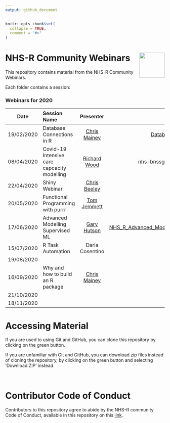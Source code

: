 ```yaml
---
output: github_document
---
```


<!-- README.md is generated from README.Rmd. Please edit that file -->

```r
knitr::opts_chunk$set(
  collapse = TRUE,
  comment = "#>"
)
```

# NHS-R Community Webinars <a href='https://nhsrcommunity.com/'><img src='https://nhsrcommunity.com/wp-content/uploads/2018/02/logo.png' align="right" height="80" /></a>

<!-- badges: start -->
<!-- badges: end -->

This repository contains material from the NHS-R Community Webinars.

Each folder contains a session:

### Webinars for 2020
| Date       | Session Name                      |   Presenter    |                                                                                                            Folder | Video |
| ---------- | :-------------------------------- | :------------: | ----------------------------------------------------------------------------------------------------------------: | :---: |
| 19/02/2020 | Database Connections in R         | [Chris Mainey](https://github.com/chrismainey) | [Database_connections_in_R](https://github.com/nhs-r-community/Webinars/tree/master/Database_connections_in_R) | [Watch](https://nhsrcommunity.com/learn-r/workshops/database-connections-in-r-webinar/) |
| 08/04/2020 | Covid-19 Intensive care capcacity modelling | [Richard Wood](https://github.com/richardwoodgb) | [nhs-bnssg-analytics/covid-simr](https://github.com/nhs-bnssg-analytics/covid-simr) | [Watch](https://nhsrcommunity.com/learn-r/workshops/covid-19-modelling-webinar/) |
| 22/04/2020 | Shiny Webinar                     | [Chris Beeley](https://github.com/ChrisBeeley) | [Shiny](https://github.com/nhs-r-community/Webinars/tree/master/Shiny) | [Watch](https://nhsrcommunity.com/learn-r/workshops/shiny-webinar/) |
| 20/05/2020 | Functional Programming with purrr | [Tom Jemmett](https://github.com/tomjemmett)   |  [fp_with_purrr](https://github.com/nhs-r-community/Webinars/tree/master/fp_with_purrr)                                                                                                       | [Watch](https://nhsrcommunity.com/learn-r/workshops/functional-programming-using-the-purrr-package-webinar/) |
| 17/06/2020 | Advanced Modelling Supervised ML  | [Gary Hutson](https://github.com/statsgary)    | [NHS_R_Advanced_Modelling_Supervised_ML](https://github.com/nhs-r-community/Webinars/tree/master/NHS_R_Advanced_Modelling_Supervised_ML)  | [Watch](https://nhsrcommunity.com/learn-r/workshops/advanced-modelling-supervised-ml/) |
| 15/07/2020 | R Task Automation                 | Daria Cosentino                                | [R_Task_Automation](https://github.com/nhs-r-community/Webinars/tree/master/R_Task_Automation) | |
| 19/08/2020 |                                   |                |                                                                                                                   | |
| 16/09/2020 | Why and how to build an R package | [Chris Mainey](https://github.com/chrismainey) |                                                                                                                   | |
| 21/10/2020 |                                   |                |                                                                                                                   | |
| 18/11/2020 |                                   |                |                                                                                                                   | |

# Accessing Material

If you are used to using Git and GitHub, you can clone this repository by clicking on the green button.

If you are unfamiliar with Git and GitHub, you can download zip files instead of cloning the repository, by clicking on the green button and selecting 'Download ZIP' instead.




<br>

# Contributor Code of Conduct

Contributors to this repository agree to abide by the NHS-R community Code of Conduct, available in this repository on this [link](https://github.com/nhs-r-community/Webinars/blob/master/code_of_conduct.md).

